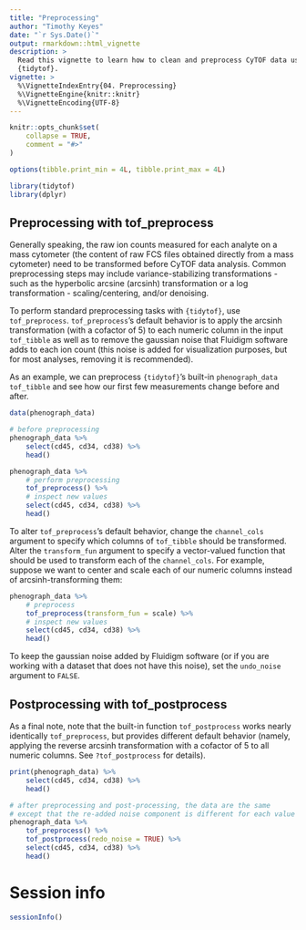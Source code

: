 ```yaml
---
title: "Preprocessing"
author: "Timothy Keyes"
date: "`r Sys.Date()`"
output: rmarkdown::html_vignette
description: > 
  Read this vignette to learn how to clean and preprocess CyTOF data using 
  {tidytof}.
vignette: >
  %\VignetteIndexEntry{04. Preprocessing}
  %\VignetteEngine{knitr::knitr}
  %\VignetteEncoding{UTF-8}
---
```


```r
knitr::opts_chunk$set(
    collapse = TRUE,
    comment = "#>"
)

options(tibble.print_min = 4L, tibble.print_max = 4L)
```

```r
library(tidytof)
library(dplyr)
```


## Preprocessing with tof_preprocess

Generally speaking, the raw ion counts measured for each analyte on a mass cytometer (the content of raw FCS files obtained directly from a mass cytometer) need to be transformed before CyTOF data analysis. Common preprocessing steps may include variance-stabilizing transformations - such as the hyperbolic arcsine (arcsinh) transformation or a log transformation - scaling/centering, and/or denoising.

To perform standard preprocessing tasks with `{tidytof}`, use `tof_preprocess`. `tof_preprocess`'s default behavior is to apply the arcsinh transformation (with a cofactor of 5) to each numeric column in the input `tof_tibble` as well as to remove the gaussian noise that Fluidigm software adds to each ion count (this noise is added for visualization purposes, but for most analyses, removing it is recommended).

As an example, we can preprocess `{tidytof}`'s built-in `phenograph_data` `tof_tibble` and see how our first few measurements change before and after.

```r
data(phenograph_data)

# before preprocessing
phenograph_data %>%
    select(cd45, cd34, cd38) %>%
    head()
```


```r
phenograph_data %>%
    # perform preprocessing
    tof_preprocess() %>%
    # inspect new values
    select(cd45, cd34, cd38) %>%
    head()
```

To alter `tof_preprocess`'s default behavior, change the `channel_cols` argument to specify which columns of `tof_tibble` should be transformed. Alter the `transform_fun` argument to specify a vector-valued function that should be used to transform each of the `channel_cols`. For example, suppose we want to center and scale each of our numeric columns instead of arcsinh-transforming them: 

```r
phenograph_data %>%
    # preprocess
    tof_preprocess(transform_fun = scale) %>%
    # inspect new values
    select(cd45, cd34, cd38) %>%
    head()
```

To keep the gaussian noise added by Fluidigm software (or if you are working with a dataset that does not have this noise), set the `undo_noise` argument to `FALSE`.

## Postprocessing with tof_postprocess

As a final note, note that the built-in function `tof_postprocess` works nearly identically `tof_preprocess`, but provides different default behavior (namely, applying the reverse arcsinh transformation with a cofactor of 5 to all numeric columns. See `?tof_postprocess` for details).

```r
print(phenograph_data) %>%
    select(cd45, cd34, cd38) %>%
    head()

# after preprocessing and post-processing, the data are the same
# except that the re-added noise component is different for each value
phenograph_data %>%
    tof_preprocess() %>%
    tof_postprocess(redo_noise = TRUE) %>%
    select(cd45, cd34, cd38) %>%
    head()
```


# Session info

```r
sessionInfo()
```
